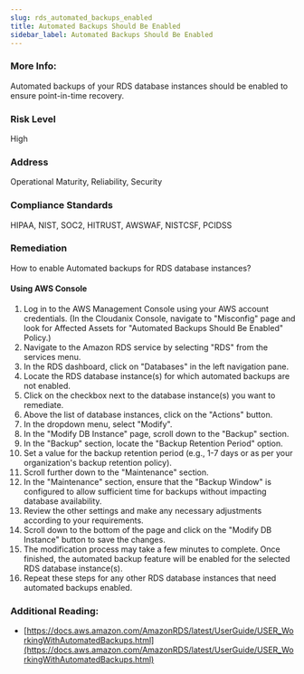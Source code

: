 ```yaml
---
slug: rds_automated_backups_enabled
title: Automated Backups Should Be Enabled
sidebar_label: Automated Backups Should Be Enabled
---
```


### More Info:

Automated backups of your RDS database instances should be enabled to ensure point-in-time recovery.

### Risk Level

High

### Address

Operational Maturity, Reliability, Security

### Compliance Standards

HIPAA, NIST, SOC2, HITRUST, AWSWAF, NISTCSF, PCIDSS

### Remediation

How to enable Automated backups for RDS database instances?

#### Using AWS Console

1. Log in to the AWS Management Console using your AWS account credentials.
    (In the Cloudanix Console, navigate to "Misconfig" page and look for Affected Assets for "Automated Backups Should Be Enabled" Policy.)
2. Navigate to the Amazon RDS service by selecting "RDS" from the services menu.
3. In the RDS dashboard, click on "Databases" in the left navigation pane.
4. Locate the RDS database instance(s) for which automated backups are not enabled.
5. Click on the checkbox next to the database instance(s) you want to remediate.
6. Above the list of database instances, click on the "Actions" button.
7. In the dropdown menu, select "Modify".
8. In the "Modify DB Instance" page, scroll down to the "Backup" section.
9. In the "Backup" section, locate the "Backup Retention Period" option.
10. Set a value for the backup retention period (e.g., 1-7 days or as per your organization's backup retention policy).
11. Scroll further down to the "Maintenance" section.
12. In the "Maintenance" section, ensure that the "Backup Window" is configured to allow sufficient time for backups without impacting database availability.
13. Review the other settings and make any necessary adjustments according to your requirements.
14. Scroll down to the bottom of the page and click on the "Modify DB Instance" button to save the changes.
15. The modification process may take a few minutes to complete. Once finished, the automated backup feature will be enabled for the selected RDS database instance(s).
16. Repeat these steps for any other RDS database instances that need automated backups enabled.

### Additional Reading:

- [https://docs.aws.amazon.com/AmazonRDS/latest/UserGuide/USER_WorkingWithAutomatedBackups.html](https://docs.aws.amazon.com/AmazonRDS/latest/UserGuide/USER_WorkingWithAutomatedBackups.html) 

